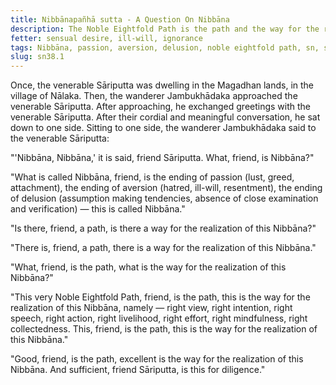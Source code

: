 ```yaml
---
title: Nibbānapañhā sutta - A Question On Nibbāna
description: The Noble Eightfold Path is the path and the way for the realization of Nibbāna.
fetter: sensual desire, ill-will, ignorance
tags: Nibbāna, passion, aversion, delusion, noble eightfold path, sn, sn35-44, sn38
slug: sn38.1
---
```


Once, the venerable Sāriputta was dwelling in the Magadhan lands, in the village of Nālaka. Then, the wanderer Jambukhādaka approached the venerable Sāriputta. After approaching, he exchanged greetings with the venerable Sāriputta. After their cordial and meaningful conversation, he sat down to one side. Sitting to one side, the wanderer Jambukhādaka said to the venerable Sāriputta:

"'Nibbāna, Nibbāna,' it is said, friend Sāriputta. What, friend, is Nibbāna?"

"What is called Nibbāna, friend, is the ending of passion (lust, greed, attachment), the ending of aversion (hatred, ill-will, resentment), the ending of delusion (assumption making tendencies, absence of close examination and verification) — this is called Nibbāna."

"Is there, friend, a path, is there a way for the realization of this Nibbāna?"

"There is, friend, a path, there is a way for the realization of this Nibbāna."

"What, friend, is the path, what is the way for the realization of this Nibbāna?"

"This very Noble Eightfold Path, friend, is the path, this is the way for the realization of this Nibbāna, namely — right view, right intention, right speech, right action, right livelihood, right effort, right mindfulness, right collectedness. This, friend, is the path, this is the way for the realization of this Nibbāna."

"Good, friend, is the path, excellent is the way for the realization of this Nibbāna. And sufficient, friend Sāriputta, is this for diligence."